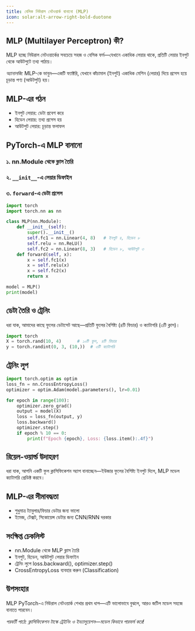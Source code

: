 ```yaml
---
title: বেসিক নিউরাল নেটওয়ার্ক বানানো (MLP)
icon: solar:alt-arrow-right-bold-duotone
---
```


## MLP (Multilayer Perceptron) কী?

MLP হচ্ছে নিউরাল নেটওয়ার্কের সবচেয়ে সহজ ও বেসিক ফর্ম—যেখানে একাধিক লেয়ার থাকে, প্রতিটি লেয়ার ইনপুট থেকে আউটপুটে তথ্য পাঠায়।

_অ্যানালজি:_ MLP-কে ভাবুন—একটি ফ্যাক্টরি, যেখানে কাঁচামাল (ইনপুট) একাধিক মেশিন (লেয়ার) দিয়ে প্রসেস হয়ে চূড়ান্ত পণ্য (আউটপুট) হয়।

## MLP-এর গঠন
- ইনপুট লেয়ার: ডেটা প্রবেশ করে
- হিডেন লেয়ার: তথ্য প্রসেস হয়
- আউটপুট লেয়ার: চূড়ান্ত ফলাফল

## PyTorch-এ MLP বানানো

### ১. nn.Module থেকে ক্লাস তৈরি
### ২. `__init__`-এ লেয়ার ডিফাইন
### ৩. `forward`-এ ডেটা প্রসেস

```python
import torch
import torch.nn as nn

class MLP(nn.Module):
    def __init__(self):
        super().__init__()
        self.fc1 = nn.Linear(4, 8)   # ইনপুট ৪, হিডেন ৮
        self.relu = nn.ReLU()
        self.fc2 = nn.Linear(8, 3)   # হিডেন ৮, আউটপুট ৩
    def forward(self, x):
        x = self.fc1(x)
        x = self.relu(x)
        x = self.fc2(x)
        return x

model = MLP()
print(model)
```

## ডেটা তৈরি ও ট্রেনিং

ধরা যাক, আমাদের কাছে ফুলের ডেটাসেট আছে—প্রতিটি ফুলের বৈশিষ্ট্য (৪টি ফিচার) ও ক্যাটাগরি (৩টি ক্লাস)।

```python
import torch
X = torch.rand(10, 4)      # ১০টি ফুল, ৪টি ফিচার
y = torch.randint(0, 3, (10,))  # ৩টি ক্যাটাগরি
```

## ট্রেনিং লুপ

```python
import torch.optim as optim
loss_fn = nn.CrossEntropyLoss()
optimizer = optim.Adam(model.parameters(), lr=0.01)

for epoch in range(100):
    optimizer.zero_grad()
    output = model(X)
    loss = loss_fn(output, y)
    loss.backward()
    optimizer.step()
    if epoch % 10 == 0:
        print(f"Epoch {epoch}, Loss: {loss.item():.4f}")
```

## রিয়েল-ওয়ার্ল্ড উদাহরণ

ধরা যাক, আপনি একটি ফুল ক্লাসিফিকেশন অ্যাপ বানাচ্ছেন—ইউজার ফুলের বৈশিষ্ট্য ইনপুট দিলে, MLP মডেল ক্যাটাগরি প্রেডিক্ট করবে।

## MLP-এর সীমাবদ্ধতা
- শুধুমাত্র ট্যাবুলার/ফিচার ডেটার জন্য ভালো
- ইমেজ, টেক্সট, সিকোয়েন্স ডেটার জন্য CNN/RNN দরকার

## সংক্ষিপ্ত চেকলিস্ট
- nn.Module থেকে MLP ক্লাস তৈরি
- ইনপুট, হিডেন, আউটপুট লেয়ার ডিফাইন
- ট্রেনিং লুপে loss.backward(), optimizer.step()
- CrossEntropyLoss ব্যবহার করুন (Classification)

## উপসংহার

MLP PyTorch-এ নিউরাল নেটওয়ার্ক শেখার প্রথম ধাপ—এটি ভালোভাবে বুঝলে, আরও জটিল মডেল সহজে বানাতে পারবেন।

_পরবর্তী পাঠে: ক্লাসিফিকেশন টাস্কে ট্রেইনিং ও ইভ্যালুয়েশন—মডেল কিভাবে পারফর্ম করে!_
